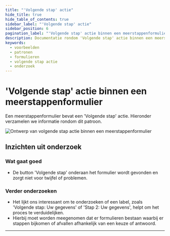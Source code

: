 ```yaml
---
title: "'Volgende stap' actie"
hide_title: true
hide_table_of_contents: true
sidebar_label: "'Volgende stap' actie"
sidebar_position: 6
pagination_label: "'Volgende stap' actie binnen een meerstappenformulier"
description: Documentatie rondom 'Volgende stap' actie binnen een meerstappenformulier
keywords:
  - voorbeelden
  - patronen
  - formulieren
  - volgende stap actie
  - onderzoek
---
```



# 'Volgende stap' actie binnen een meerstappenformulier

Een meerstappenformulier bevat een 'Volgende stap' actie. Hieronder verzamelen we informatie rondom dit patroon.

![Ontwerp van volgende stap actie binnen een meerstappenformulier](https://raw.githubusercontent.com/nl-design-system/documentatie/assets/voorbeeld_formulier_volgende-stap.png)

## Inzichten uit onderzoek

### Wat gaat goed

- De button 'Volgende stap' onderaan het formulier wordt gevonden en zorgt niet voor twijfel of problemen.

### Verder onderzoeken

- Het lijkt ons interessant om te onderzoeken of een label, zoals 'Volgende stap: Uw gegevens' of 'Stap 2: Uw gegevens', helpt om het proces te verduidelijken.
- Hierbij moet worden meegenomen dat er formulieren bestaan waarbij er stappen bijkomen of afvallen afhankelijk van een keuze of antwoord.

<VideoPlayer videoId="IcMnxG57ZOY" />

<ResearchInfo />

---

<PatternFooterInfo />
